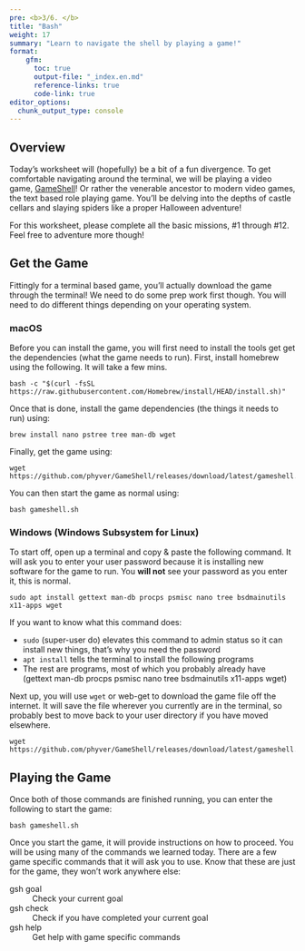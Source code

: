 ```yaml
---
pre: <b>3/6. </b>
title: "Bash"
weight: 17
summary: "Learn to navigate the shell by playing a game!"
format:
    gfm:
      toc: true
      output-file: "_index.en.md"
      reference-links: true
      code-link: true
editor_options: 
  chunk_output_type: console
---
```


## Overview

Today's worksheet will (hopefully) be a bit of a fun divergence. To get comfortable navigating around the terminal, we will be playing a video game, [GameShell](https://github.com/phyver/GameShell)! Or rather the venerable ancestor to modern video games, the text based role playing game. You'll be delving into the depths of castle cellars and slaying spiders like a proper Halloween adventure!

For this worksheet, please complete all the basic missions, #1 through #12. Feel free to adventure more though!

## Get the Game

Fittingly for a terminal based game, you'll actually download the game through the terminal! We need to do some prep work first though. You will need to do different things depending on your operating system.

### macOS

Before you can install the game, you will first need to install the tools get get the dependencies (what the game needs to run). First, install homebrew using the following. It will take a few mins.
```
bash -c "$(curl -fsSL https://raw.githubusercontent.com/Homebrew/install/HEAD/install.sh)"
```

Once that is done, install the game dependencies (the things it needs to run) using:

```
brew install nano pstree tree man-db wget
```

Finally, get the game using:

```
wget https://github.com/phyver/GameShell/releases/download/latest/gameshell.sh
```

You can then start the game as normal using:

```
bash gameshell.sh
```

### Windows (Windows Subsystem for Linux)

To start off, open up a terminal and copy & paste the following command. It will ask you to enter your user password because it is installing new software for the game to run. You **will not** see your password as you enter it, this is normal.

```
sudo apt install gettext man-db procps psmisc nano tree bsdmainutils x11-apps wget
```

If you want to know what this command does:

* `sudo` (super-user do) elevates this command to admin status so it can install new things, that's why you need the password
* `apt install` tells the terminal to install the following programs
* The rest are programs, most of which you probably already have (gettext man-db procps psmisc nano tree bsdmainutils x11-apps wget)

Next up, you will use `wget` or web-get to download the game file off the internet. It will save the file wherever you currently are in the terminal, so probably best to move back to your user directory if you have moved elsewhere.

```
wget https://github.com/phyver/GameShell/releases/download/latest/gameshell.sh
```

## Playing the Game

Once both of those commands are finished running, you can enter the following to start the game:

```
bash gameshell.sh
```

Once you start the game, it will provide instructions on how to proceed. You will be using many of the commands we learned today. There are a few game specific commands that it will ask you to use. Know that these are just for the game, they won't work anywhere else:

gsh goal
:   Check your current goal

gsh check
:   Check if you have completed your current goal

gsh help
:   Get help with game specific commands








